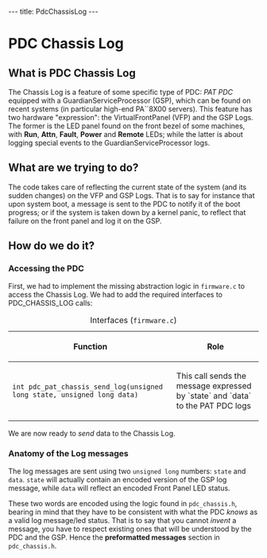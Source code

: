 ---
title: PdcChassisLog
---

= PDC Chassis Log =

== What is PDC Chassis Log ==

The Chassis Log is a feature of some specific type of PDC: ''PAT PDC'' equipped with a GuardianServiceProcessor (GSP), which can be found on recent systems (in particular high-end PA``8X00 servers). This feature has two hardware "expression": the VirtualFrontPanel (VFP) and the GSP Logs. The former is the LED panel found on the front bezel of some machines, with '''Run''', '''Attn''', '''Fault''', '''Power''' and '''Remote''' LEDs; while the latter is about logging special events to the GuardianServiceProcessor logs.

== What are we trying to do? ==

The code takes care of reflecting the current state of the system (and its sudden changes) on the VFP and GSP Logs. That is to say for instance that upon system boot, a message is sent to the PDC to notify it of the boot progress; or if the system is taken down by a kernel panic, to reflect that failure on the front panel and log it on the GSP.

== How do we do it? ==

=== Accessing the PDC ===

First, we had to implement the missing abstraction logic in <tt>firmware.c</tt> to access the Chassis Log. We had to add the required interfaces to PDC_CHASSIS_LOG calls:

{| class="wikitable"
|-
|+ Interfaces (<tt>firmware.c</tt>)
! Function
! Role
|-
| <code>int pdc_pat_chassis_send_log(unsigned long state, unsigned long data)</code>
| This call sends the message expressed by `state` and `data` to the PAT PDC logs
|}

We are now ready to ''send'' data to the Chassis Log.

=== Anatomy of the Log messages ===

The log messages are sent using two <tt>unsigned long</tt> numbers: <tt>state</tt> and <tt>data</tt>. <tt>state</tt> will actually contain an encoded version of the GSP log message, while <tt>data</tt> will reflect an encoded Front Panel LED status.

These two words are encoded using the logic found in <tt>pdc_chassis.h</tt>, bearing in mind that they have to be consistent with what the PDC ''knows'' as a valid log message/led status. That is to say that you cannot ''invent'' a message, you have to respect existing ones that will be understood by the PDC and the GSP. Hence the '''preformatted messages''' section in <tt>pdc_chassis.h</tt>.